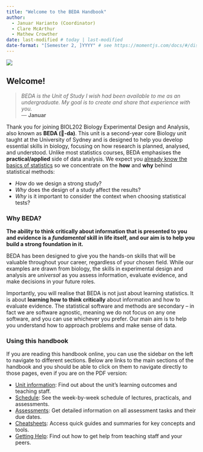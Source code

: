```yaml
---
title: "Welcome to the BEDA Handbook"
author:
  - Januar Harianto (Coordinator)
  - Clare McArthur
  - Mathew Crowther 
date: last-modified # today | last-modified
date-format: "[Semester 2, ]YYYY" # see https://momentjs.com/docs/#/displaying/format/
---
```


![](assets/images/banner02.png)

## Welcome!

> *BEDA is the Unit of Study I wish had been available to me as an undergraduate. My goal is to create and share that experience with you.*  
> — **Januar**


Thank you for joining BIOL202 Biology Experimental Design and Analysis, also known as **BEDA (🐝-da)**. This unit is a second-year core Biology unit taught at the University of Sydney and is designed to help you develop essential skills in biology, focusing on how research is planned, analysed, and understood. Unlike most statistics courses, BEDA emphasises the **practical/applied** side of data analysis. We expect you [already know the basics of statistics](#) so we concentrate on the **how** and **why** behind statistical methods:

- *How* do we design a strong study?
- *Why* does the design of a study affect the results?
- *Why* is it important to consider the context when choosing statistical tests?

### Why BEDA?
**The ability to think critically about information that is presented to you and evidence is a *fundamental* skill in life itself, and our aim is to help you build a strong foundation in it.**

BEDA has been designed to give you the hands-on skills that will be valuable throughout your career, regardless of your chosen field. While our examples are drawn from biology, the skills in experimental design and analysis are *universal* as you assess information, evaluate evidence, and make decisions in your future roles.

Importantly, you will realise that BEDA is not just about learning statistics. It is about **learning how to think critically** about information and how to evaluate evidence. The statistical software and methods are secondary -- in fact we are software agnostic, meaning we do not focus on any one software, and you can use whichever you prefer. Our main aim is to help you understand how to approach problems and make sense of data.


### Using this handbook

If you are reading this handbook online, you can use the sidebar on the left to navigate to different sections. Below are links to the main sections of the handbook and you should be able to click on them to navigate directly to those pages, even if you are on the PDF version:

- [Unit information](unit-info/about.qmd): Find out about the unit's learning outcomes and teaching staff.
- [Schedule](schedule.qmd): See the week-by-week schedule of lectures, practicals, and assessments.
- [Assessments](assessments/assessments.qmd): Get detailed information on all assessment tasks and their due dates.
- [Cheatsheets](cheatsheets.qmd): Access quick guides and summaries for key concepts and tools.
- [Getting Help](04-help/index.qmd): Find out how to get help from teaching staff and your peers.

<!-- 
## Your lecturers

::: {.content-visible when-format="html"}
::: {.grid}

::: {.g-col-4}
![](assets/images/januar.jpg){height=200px} 

**Dr Januar Harianto**  
Module 1 Lecturer | **Unit Coordinator**  
Rm 364, C81 -- Biomedical Building  
Email
:::

::: {.g-col-4}
![](assets/images/clare.jpg){height=200px} 

**Prof. Clare McArthur**  
Module 2 Lecturer  
Room 303, A08 -- Heydon-Laurence Building  
Email
:::

::: {.g-col-4}
![](assets/images/mat.jpg){height=200px} 

**Prof. Mat Crowther**  
Module 3 Lecturer  
Room 225c, A08 -- Heydon-Laurence Building  
Email
:::
:::

## Technical officer

![](assets/images/heather.jpg){height=200px}

**Heather Sowden**
Senior Technical Officer  
F07 - Carslaw Building (F07) 
:::

::: {.content-visible when-format="pdf"}

##### Dr Januar Harianto
Module 1 Lecturer  
Rm 364, C81 -- Biomedical Building  
**Unit Coordinator**  
email: januar.harianto@sydney.edu.au

##### Prof. Clare McArthur
Module 2 Lecturer  
Room 303, A08 -- Heydon-Laurence Building  
email: clare.mcarthur@sydney.edu.au 

##### Prof. Mat Crowther
Module 3 Lecturer  
Room 225c, A08 -- Heydon-Laurence Building  
email: mathew.crowther@sydney.edu.au 

## Technical officer

##### Heather Sowden
Senior Technical Officer  
F07 - Carslaw Building (F07)  
email: heather.sowden@sydney.edu.au
::: -->
